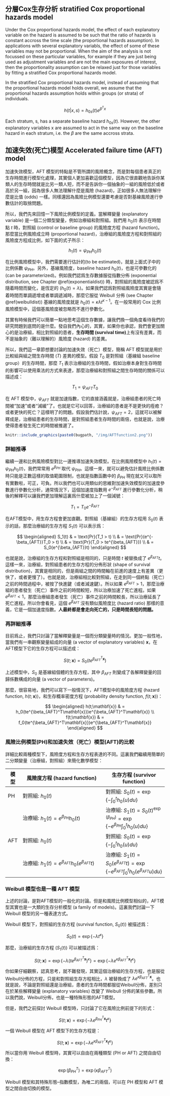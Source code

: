 
## 分層Cox生存分析 stratified Cox proportional hazards model

Under the Cox proportional hazards model, the effect of each explanatory variable on the hazard is assumed to be such that the ratio of hazards is constant accross the time scale (the proportional hazards assumption). In applications with several explanatory variabls, the effect of some of these variables may not be proportional. When the aim of the analysis is not focussed on these particular variables, for example if they are just being used as adjustment variables and are not the main exposures of interest, then the proportionality assumption can be relaxed just for those variables by fitting a stratified Cox proportional hazards model.

In the stratified Cox proportional hazards model, instead of assuming that the proportional hazards model holds overall, we assume that the proportional hazards assumption holds within groups (or strata) of individuals.


$$
h(t|x,s) = h_{0s} (t)e^{\beta^T x}
$$


Each stratum, s, has a separate baseline hazard $h_{0s}(t)$. However, the other explanatory variables x are assumed to act in the same way on the baseline hazard in each stratum, i.e. the $\beta$ are the same accross strata.

## 加速失效(死亡)模型 Accelerated failure time (AFT) model

加速失效模型，AFT 模型的特點是不管所謂的風險概念，而是對每個患者真正的生存時間進行模型化處理，其實個人更加喜歡這個模型，因為它很直觀地告訴你某類人的生存時間就是比另一類人短，而不是告訴你一個抽象的一組的風險低於或者高於另一組，因為很多人無法理解什麼是風險 (hazard)，正如很多人無法理解什麼是比值 (odds) 一樣。同樣還因為風險比例模型還要考慮是否對基線風險進行參數估計的取捨問題。

所以，我們先來回憶一下風險比例模型的定義。當解釋變量 (explanatory variable) 是一個二分類型變量，例如治療組和對照組。我們用 $h_0(t)$ 表示在時間點 $t$ 時，對照組 (control or baseline group) 的風險度方程 (hazard function)。那麼當比例風險成立時 (proportional hazard)，治療組的風險度方程和對照組的風險度方程成比例，如下面的式子所示：

$$
h_1(t) = \psi_{PH}h_0(t)
$$

在比例風險模型中，我們需要進行估計的(to be estimated)，就是上面式子中的比例係數 $\psi_{PH}$。另外，基線風險度，baseline hazard $h_0(t)$，也是可參數化的 (can be parameterized)。例如我們認爲生存數據服從指數分佈 (exponential distribution, see Chapter \@ref(exponentialdist)) 時，對照組的風險度被認爲不隨着時間而變化，是恆定的 ($h_0(t) = \lambda$)。如果我們認爲對照組風險度其實是會隨着時間而單調遞增或者單調遞減時，那麼它服從 Weibull 分佈 (see Chapter \@ref(weibulldist)) 基線的風險度就是 $h_0(t) = \kappa \lambda t^{\kappa -1}$。在一般常用的 Cox 比例風險模型中，這個基風險度被忽略而不進行參數化。

其實有時候我們可以簡單一點地思考這個生存數據，讓我們換一個角度看待我們的研究問題到底問的是什麼。發自我們內心的，其實，如果你也承認，我們會更加關心的是治療組，相比對照組的患者，**生存時間 (survival time)**上有沒有差異，而不是抽象的（難以理解的）風險度 (hazard) 的差異。


所以，我們這一章節想要討論的加速失效（死亡）模型，簡稱 AFT 模型就是用於比較組與組之間生存時間 $(T)$ 差異的模型。假設 $T_0$ 是對照組（基線組 baseline group）的生存時間，那麼 $T_1$ 表示治療組的生存時間，假如治療本身對生存時間的影響可以使用乘法的方式來表達，那麼治療組和對照組之間生存時間的關係可以描述成：

$$
T_1 = \psi_{AFT}T_0
$$

在 AFT 模型中，$\psi_{AFT}$ 就是加速指數，它的直接涵義就是，治療組患者的死亡時間被“加速”或者“減緩”了。也就是它可以回答，治療組的患者是不是更快的痊癒？或者更快的死亡？這樣明了的問題。假設我們估計說，$\psi_{AFT} = 2$，這就可以被解釋成是，治療組患者的生存時間，是對照組患者生存時間的兩倍，也就是說，治療使得患者發生死亡的時間被推遲了。


```r
knitr::include_graphics(paste0(bugpath, "/img/AFTfunction2.png"))
```


### 詳細推導

繼續一邊和比例風險模型對比一邊推導加速失效模型。在比例風險模型中 $h_1(t) = \psi_{PH}h_0(t)$，我們常常用 $e^{\beta_{PH}}$ 取代 $\psi_{PH}$。這樣一來，就可以避免估計風險比例係數時只能是正數這樣的取值範圍限制，也就是指數函數中的 $\beta_{PH}$ 現在就又可以取所有實數啦，可正，可負。所以我們也可以用類似的思維對加速失效模型的加速度參數進行參數化分析，通常情況下，這個加速度指數用 $e^{-\beta_{AFT}}$ 進行參數化分析，稍後的解釋可以讓我們更加理解這裏爲什麼被加上了一個減號：

$$
T_1 = T_0 e^{-\beta_{AFT}}
$$

在AFT模型中，用生存方程會更加直觀。對照組（基線組）的生存方程用 $S_0(t)$ 表示的話，那麼治療組的生存方程 $S_1(t)$ 可以表示爲：

$$
\begin{aligned}
S_1(t) & = \text{Pr}(T_1 > t) \\
       & = \text{Pr}(e^{-\beta_{AFT}}T_0 > t) \\
       & = \text{Pr}(T_0 > te^{\beta_{AFT}}) \\
       & = S_0(e^{\beta_{AFT}}t)
\end{aligned}
$$

也就是說，治療組的生存方程和對照組是相同的，只是時間 $t$ 被替換成了 $e^{\beta_{AFT}}t$。這樣一來，治療組，對照組患者的生存方程的分佈形狀 (shape of survival distribution)，其實是相同的，但是兩組之間的時間軸在前進的速度上有差異（更快了，或者更慢了）。也就是說，治療組相比較對照組，在走到同一個終點（死亡）之前的時間過程中，被按了快進鍵（或者減速鍵）。所以如果 $e^{\beta_{AFT}} > 1$，那麼治療組的患者發生（死亡）事件之前的時間較短，所以治療加速了死亡進程。如果 $e^{\beta_{AFT}} < 1$，那麼治療組患者發生（死亡）事件之前的時間較長，所以治療延長了死亡進程。所以你會看見，這個 $e^{\beta_{AFT}}$ 沒有類似風險度比 (hazard ratio) 那樣的意義，它是一個加速度指數。**人最終都是會走向死亡的，只是時間長短的問題。**

### 再詳細推導

目前爲止，我們只討論了當解釋變量是一個而分類變量時的情況。更加一般性地，當我們有一串觀察變量組成的向量 (a vector of explanatory variables) $\mathbf{x}$，在AFT模型下它的生存方程可以描述成：

$$
S(t;\mathbf{x}) = S_0(te^{\beta_{AFT}^T\mathbf{x}})
$$

上述模型中，$S_0$ 是基線組個體的生存方程，其中 $\beta_{AFT}$ 則變成了各解釋變量的回歸係數構成的向量 (a vector of parameters)。

那麼，很容易地，我們可以寫下一般情況下，AFT模型中的風險度方程 (hazard function, $h(t;\mathbf{x})$)，和生存概率密度方程 (probability density function, $f(t;\mathbf{x})$)：

$$
\begin{aligned}
h(t;\mathbf{x}) & = h_0(te^{\beta_{AFT}^T\mathbf{x}})e^{\beta_{AFT}^T\mathbf{x}} \\
f(t;\mathbf{x}) & = f_0(te^{\beta_{AFT}^T\mathbf{x}})e^{\beta_{AFT}^T\mathbf{x}}
\end{aligned}
$$

### 風險比例模型(PH)和加速失效（死亡）模型(AFT)的比較

詳細比較兩種模型下，風險度方程和生存方程表達的不同。這裏我們繼續用簡單的二分類變量（治療組，對照組）來簡化數學模型：

| 模型  | 風險度方程 (hazard function)             | 生存方程 (survivor function)  |
|-------|------------------------------------------|-------------------------------|
| PH    | 對照組: $h_0(t)$                         | 對照組: $S_0(t) = \exp\{-\int_0^th_0(u) du\}$ |
|       | 治療組: $h_1(t) = e^{\beta_{PH}}h_0(t)$  | 治療組: $S_1(t) = S_0(t)^{\exp(\beta_{PH})} = \exp\{ -e^{\beta_{PH}}\int_0^th_0(u) du \}$  |
| AFT   | 對照組: $h_0(t)$                         | 對照組: $S_0(t) = \exp\{-\int_0^th_0(u) du\}$ |
|       | 治療組: $h_1(t) = e^{\beta_{AFT}} h_0( e^{\beta_{AFT}} t)$| 治療組: $S_1(t) = S_0(e^{\beta_{AFT}}t) = \exp\{-e^{\beta_{AFT}}\int_0^th_0(e^{\beta_{AFT}}u)du\}$  |


### Weibull 模型也是一種 AFT 模型

上述的討論，是對AFT模型的一般化的討論。但是和風險比例模型相似的，AFT模型其實也是一大類的生存分析模型 (a family of models)。這裏我們討論一下 Weibull 模型的另一種表達方式。

Weibull 模型下，對照組的生存方程 (survival function, $S_0(t)$) 被描述爲：

$$
S_0(t) = \exp\{-\lambda t^{\kappa}\}
$$

那麼，治療組的生存方程 ($S_1(t)$) 可以被描述爲：

$$
S(t;\mathbf{x}) = \exp\{-\lambda(te^{\beta_{AFT}^T\mathbf{x}})^\kappa\}= \exp\{-\lambda e^{\kappa \beta_{AFT}^T\mathbf{x}} t^\kappa\}
$$

你如果仔細觀察，認真思考，就不難發現，其實這個治療組的生存方程，也是服從Weibull分佈的方程，只是和對照組生存方程相比，$\lambda$ 被替換成了 $\lambda e^{\kappa \beta_{AFT}^T\mathbf{x}}$。也就是說，不論是對照組還是治療組，患者的生存時間都服從Weibull分佈，差別只在於某些解釋變量 (explanatory variables) 改變了 Weibull 分佈的某些參數。所以我們說，Weibull分佈，也是一種特殊形態的AFT模型。

但是，我們之前探討 Weibull 模型時，只討論了它在風險比例前提下的形式：

$$
S(t;\mathbf{x}) = \exp\{-\lambda e^{\beta^T_{PH}\mathbf{x}} t^\kappa \}
$$

一個 Weibull 模型在 AFT 模型下的生存方程是：

$$
S(t;\mathbf{x}) = \exp \{ -\lambda e^{\kappa \beta^T_{AFT}\mathbf{x}} t^\kappa \}
$$

所以當你用 Weibull 模型時，其實可以自由在兩種類型 (PH or AFT) 之間自由切換：

$$
\exp(\beta^T_{PH}) = \exp(\kappa\beta^T_{AFT})
$$

Weibull 模型和其特殊形態--指數模型，為唯二的兩個，可以在 PH 模型和 AFT 模型之間自由切換的模型。